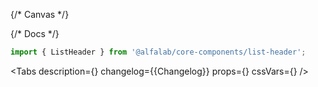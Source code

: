 


<Meta title='Components/ListHeader' component={ListHeader} id='ListHeader' />

{/* Canvas */}

<Story name='ListHeader'>
    <ListHeader
        title={text('title', 'Заголовок')}
        description={text('description', 'Описание')}
        filled={boolean('filled', true)}
    />
</Story>

{/* Docs */}

<ComponentHeader
    name='ListHeader'
    design='https://www.figma.com/file/cdNnkh2QdxuvYLrBm4cubM/Web-%3A%3A-Core-Default-Components?type=design&node-id=92431%3A125854&mode=design&t=Itgzojk9BOtPqYkS-1'
/>

```jsx
import { ListHeader } from '@alfalab/core-components/list-header';
```

<Tabs
    description={<Description />}
    changelog={<Markdown>{Changelog}</Markdown>}
    props={<ArgsTable of={ListHeaderTS} />}
    cssVars={<CssVars css={styles} />}
/>
